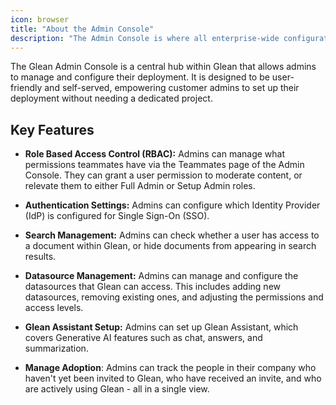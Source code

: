 ```yaml
---
icon: browser
title: "About the Admin Console"
description: "The Admin Console is where all enterprise-wide configuration for the Glean platform occurs."
---
```



The Glean Admin Console is a central hub within Glean that allows admins to manage and configure their deployment. It is designed to be user-friendly and self-served, empowering customer admins to set up their deployment without needing a dedicated project.

## Key Features
* **Role Based Access Control (RBAC):** Admins can manage what permissions teammates have via the Teammates page of the Admin Console. They can grant a user permission to moderate content, or relevate them to either Full Admin or Setup Admin roles.

* **Authentication Settings:** Admins can configure which Identity Provider (IdP) is configured for Single Sign-On (SSO).

* **Search Management:** Admins can check whether a user has access to a document within Glean, or hide documents from appearing in search results.

* **Datasource Management:** Admins can manage and configure the datasources that Glean can access. This includes adding new datasources, removing existing ones, and adjusting the permissions and access levels.

* **Glean Assistant Setup:** Admins can set up Glean Assistant, which covers Generative AI features such as chat, answers, and summarization.

* **Manage Adoption**: Admins can track the people in their company who haven't yet been invited to Glean, who have received an invite, and who are actively using Glean - all in a single view.